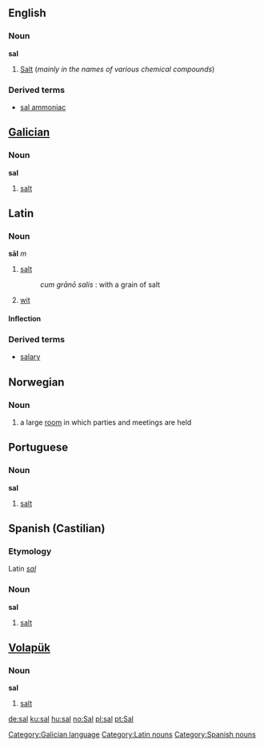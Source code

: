 {{see|Sal}}
==English==

===Noun===
'''sal'''

# [[Salt]] (''mainly in the names of various chemical compounds'')

===Derived terms===
*[[sal ammoniac]]

==[[Galician]]==
===Noun===
'''sal'''

#[[salt]]

[[Category:Galician language]]

==Latin==
===Noun===
'''s&#257;l''' ''m''
#[[salt]]
#: ''cum gr&#257;n&#333; salis'' : with a grain of salt
#[[wit]]


====Inflection====
{{ladecl3}}
{{la-decl-3rd|M|s&#257;l|sal}}

===Derived terms===
* [[salary]]

[[Category:Latin nouns]]

==Norwegian==
===Noun===
{{no-noun-m1|sal}}
#a large [[room]] in which parties and meetings are held

==Portuguese==
===Noun===
'''sal'''

#[[salt]]

==Spanish (Castilian)==
===Etymology===
Latin ''[[sal#Latin|sal]]''

===Noun===
'''sal''' {{f}}

#[[salt]]

==[[Volapük]]==
===Noun===
'''sal'''

#[[salt]]

[[Category:Spanish nouns]]

[[de:sal]]
[[ku:sal]]
[[hu:sal]]
[[no:Sal]]
[[pl:sal]]
[[pt:Sal]]
